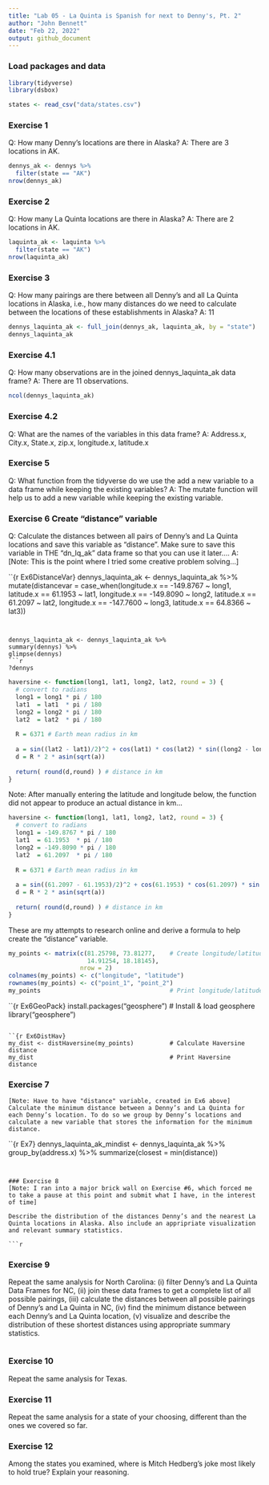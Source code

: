 ```yaml
---
title: "Lab 05 - La Quinta is Spanish for next to Denny's, Pt. 2"
author: "John Bennett"
date: "Feb 22, 2022"
output: github_document
---
```


### Load packages and data

```r
library(tidyverse) 
library(dsbox) 
```

```r
states <- read_csv("data/states.csv")
```

### Exercise 1
Q: How many Denny’s locations are there in Alaska?
A: There are 3 locations in AK.

```r
dennys_ak <- dennys %>%
  filter(state == "AK")
nrow(dennys_ak)
```

### Exercise 2
Q: How many La Quinta locations are there in Alaska?
A: There are 2 locations in AK.

```r
laquinta_ak <- laquinta %>%
  filter(state == "AK")
nrow(laquinta_ak)
```


### Exercise 3
Q: How many pairings are there between all Denny’s and all La Quinta locations in Alaska, i.e., how many distances do we need to calculate between the locations of these establishments in Alaska?
A: 11


```r
dennys_laquinta_ak <- full_join(dennys_ak, laquinta_ak, by = "state")
dennys_laquinta_ak
```

### Exercise 4.1
Q: How many observations are in the joined dennys_laquinta_ak data frame? 
A: There are 11 observations.

```r
ncol(dennys_laquinta_ak)
```

### Exercise 4.2
Q: What are the names of the variables in this data frame? 
A: Address.x, City.x, State.x, zip.x, longitude.x, latitude.x 


### Exercise 5 
Q: What function from the tidyverse do we use the add a new variable to a data frame while keeping the existing variables?
A: The mutate function will help us to add a new variable while keeping the existing variable. 

### Exercise 6 Create "distance" variable
Q: Calculate the distances between all pairs of Denny’s and La Quinta locations and save this variable as "distance". Make sure to save this variable in THE "dn_lq_ak" data frame so that you can use it later....
A: [Note: This is the point where I tried some creative problem solving...]

``{r Ex6DistanceVar}
dennys_laquinta_ak <- dennys_laquinta_ak %>%
  mutate(distancevar = case_when(longitude.x == -149.8767 ~ long1,
                                latitude.x == 61.1953 ~ lat1,
                                longitude.x == -149.8090 ~ long2,
                                latitude.x == 61.2097 ~ lat2,
                                longitude.x == -147.7600 ~ long3,
                                latitude.x == 64.8366 ~ lat3))
```


dennys_laquinta_ak <- dennys_laquinta_ak %>%
summary(dennys) %>%
glimpse(dennys)
```r
?dennys
```


```r

haversine <- function(long1, lat1, long2, lat2, round = 3) {
  # convert to radians
  long1 = long1 * pi / 180
  lat1  = lat1  * pi / 180
  long2 = long2 * pi / 180
  lat2  = lat2  * pi / 180
  
  R = 6371 # Earth mean radius in km
  
  a = sin((lat2 - lat1)/2)^2 + cos(lat1) * cos(lat2) * sin((long2 - long1)/2)^2
  d = R * 2 * asin(sqrt(a))
  
  return( round(d,round) ) # distance in km
}
```


Note: After manually entering the latitude and longitude below, the function did not appear to produce an actual distance in km... 
```r
haversine <- function(long1, lat1, long2, lat2, round = 3) {
  # convert to radians
  long1 = -149.8767 * pi / 180
  lat1  = 61.1953  * pi / 180
  long2 = -149.8090 * pi / 180
  lat2  = 61.2097  * pi / 180
  
  R = 6371 # Earth mean radius in km
  
  a = sin((61.2097 - 61.1953)/2)^2 + cos(61.1953) * cos(61.2097) * sin((-149.8090 - -149.8767)/2)^2
  d = R * 2 * asin(sqrt(a))
  
  return( round(d,round) ) # distance in km
}
```

These are my attempts to research online and derive a formula to help create the "distance" variable. 
```r
my_points <- matrix(c(81.25798, 73.81277,    # Create longitude/latitude matrix
                      14.91254, 18.18145),
                    nrow = 2)
colnames(my_points) <- c("longitude", "latitude")
rownames(my_points) <- c("point_1", "point_2")
my_points                                    # Print longitude/latitude matrix
```

``{r Ex6GeoPack}
install.packages("geosphere")                # Install & load geosphere
library("geosphere")
```

``{r Ex6DistHav}
my_dist <- distHaversine(my_points)          # Calculate Haversine distance
my_dist                                      # Print Haversine distance
```

### Exercise 7 
    [Note: Have to have "distance" variable, created in Ex6 above] Calculate the minimum distance between a Denny’s and La Quinta for each Denny’s location. To do so we group by Denny’s locations and calculate a new variable that stores the information for the minimum distance.

``{r Ex7}
dennys_laquinta_ak_mindist <- dennys_laquinta_ak %>%
  group_by(address.x) %>%
  summarize(closest = min(distance))
```


### Exercise 8 
[Note: I ran into a major brick wall on Exercise #6, which forced me to take a pause at this point and submit what I have, in the interest of time]

Describe the distribution of the distances Denny’s and the nearest La Quinta locations in Alaska. Also include an appripriate visualization and relevant summary statistics.

```r

```

### Exercise 9
Repeat the same analysis for North Carolina: (i) filter Denny’s and La Quinta Data Frames for NC, (ii) join these data frames to get a complete list of all possible pairings, (iii) calculate the distances between all possible pairings of Denny’s and La Quinta in NC, (iv) find the minimum distance between each Denny’s and La Quinta location, (v) visualize and describe the distribution of these shortest distances using appropriate summary statistics.

```r

```

### Exercise 10
Repeat the same analysis for Texas.


### Exercise 11
Repeat the same analysis for a state of your choosing, different than the ones we covered so far.


### Exercise 12
Among the states you examined, where is Mitch Hedberg’s joke most likely to hold true? Explain your reasoning.
